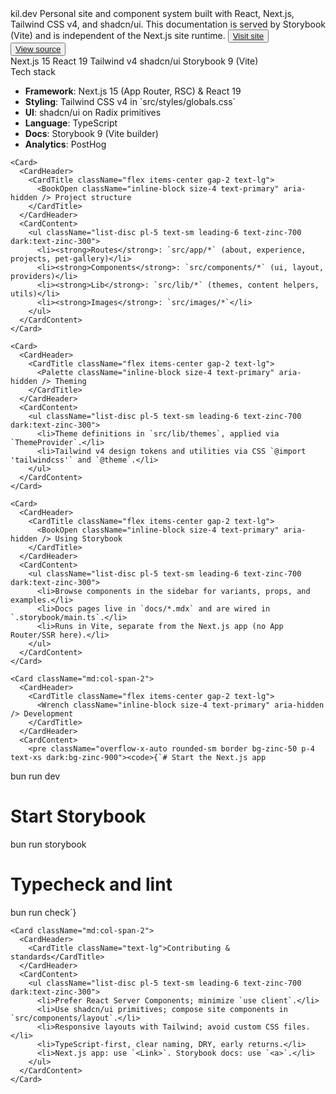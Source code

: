 
<Meta title="Docs/Intro" />

<div className="space-y-8 mx-auto max-w-4xl gap-4">
  <Card className="">
    <CardHeader>
      <CardTitle className="flex items-center gap-2 text-2xl md:text-3xl">
        <Globe className="inline-block size-5 text-primary" aria-hidden /> kil.dev
      </CardTitle>
      <CardDescription>
        Personal site and component system built with React, Next.js, Tailwind CSS v4, and shadcn/ui. This documentation
        is served by Storybook (Vite) and is independent of the Next.js site runtime.
      </CardDescription>
      <CardAction className="flex gap-2">
        <Button asChild aria-label="Visit live site">
          <a href="https://kil.dev" target="_blank" rel="noreferrer noopener">
            <ExternalLink className="inline-block size-4" aria-hidden /> Visit site
          </a>
        </Button>
        <Button asChild variant="outline" aria-label="View source on GitHub">
          <a href="https://github.com/kiliantyler/kil.dev" target="_blank" rel="noreferrer noopener">
            <Github className="inline-block size-4" aria-hidden /> View source
          </a>
        </Button>
      </CardAction>
    </CardHeader>
    <CardContent>
      <div className="mt-1 flex flex-wrap gap-2 text-xs text-zinc-600 dark:text-zinc-400">
        <span className="rounded-full border px-2 py-0.5">Next.js 15</span>
        <span className="rounded-full border px-2 py-0.5">React 19</span>
        <span className="rounded-full border px-2 py-0.5">Tailwind v4</span>
        <span className="rounded-full border px-2 py-0.5">shadcn/ui</span>
        <span className="rounded-full border px-2 py-0.5">Storybook 9 (Vite)</span>
      </div>
    </CardContent>
  </Card>

  <div className="grid grid-cols-1 gap-6 md:grid-cols-2">
    <Card>
      <CardHeader>
        <CardTitle className="flex items-center gap-2 text-lg">
          <Layers className="inline-block size-4 text-primary" aria-hidden /> Tech stack
        </CardTitle>
      </CardHeader>
      <CardContent>
        <ul className="list-disc pl-5 text-sm leading-6 text-zinc-700 dark:text-zinc-300">
          <li><strong>Framework</strong>: Next.js 15 (App Router, RSC) & React 19</li>
          <li><strong>Styling</strong>: Tailwind CSS v4 in `src/styles/globals.css`</li>
          <li><strong>UI</strong>: shadcn/ui on Radix primitives</li>
          <li><strong>Language</strong>: TypeScript</li>
          <li><strong>Docs</strong>: Storybook 9 (Vite builder)</li>
          <li><strong>Analytics</strong>: PostHog</li>
        </ul>
      </CardContent>
    </Card>

    <Card>
      <CardHeader>
        <CardTitle className="flex items-center gap-2 text-lg">
          <BookOpen className="inline-block size-4 text-primary" aria-hidden /> Project structure
        </CardTitle>
      </CardHeader>
      <CardContent>
        <ul className="list-disc pl-5 text-sm leading-6 text-zinc-700 dark:text-zinc-300">
          <li><strong>Routes</strong>: `src/app/*` (about, experience, projects, pet-gallery)</li>
          <li><strong>Components</strong>: `src/components/*` (ui, layout, providers)</li>
          <li><strong>Lib</strong>: `src/lib/*` (themes, content helpers, utils)</li>
          <li><strong>Images</strong>: `src/images/*`</li>
        </ul>
      </CardContent>
    </Card>

    <Card>
      <CardHeader>
        <CardTitle className="flex items-center gap-2 text-lg">
          <Palette className="inline-block size-4 text-primary" aria-hidden /> Theming
        </CardTitle>
      </CardHeader>
      <CardContent>
        <ul className="list-disc pl-5 text-sm leading-6 text-zinc-700 dark:text-zinc-300">
          <li>Theme definitions in `src/lib/themes`, applied via `ThemeProvider`.</li>
          <li>Tailwind v4 design tokens and utilities via CSS `@import 'tailwindcss'` and `@theme`.</li>
        </ul>
      </CardContent>
    </Card>

    <Card>
      <CardHeader>
        <CardTitle className="flex items-center gap-2 text-lg">
          <BookOpen className="inline-block size-4 text-primary" aria-hidden /> Using Storybook
        </CardTitle>
      </CardHeader>
      <CardContent>
        <ul className="list-disc pl-5 text-sm leading-6 text-zinc-700 dark:text-zinc-300">
          <li>Browse components in the sidebar for variants, props, and examples.</li>
          <li>Docs pages live in `docs/*.mdx` and are wired in `.storybook/main.ts`.</li>
          <li>Runs in Vite, separate from the Next.js app (no App Router/SSR here).</li>
        </ul>
      </CardContent>
    </Card>

    <Card className="md:col-span-2">
      <CardHeader>
        <CardTitle className="flex items-center gap-2 text-lg">
          <Wrench className="inline-block size-4 text-primary" aria-hidden /> Development
        </CardTitle>
      </CardHeader>
      <CardContent>
        <pre className="overflow-x-auto rounded-sm border bg-zinc-50 p-4 text-xs dark:bg-zinc-900"><code>{`# Start the Next.js app

bun run dev

# Start Storybook

bun run storybook

# Typecheck and lint

bun run check`}</code></pre>

</CardContent>
</Card>

    <Card className="md:col-span-2">
      <CardHeader>
        <CardTitle className="text-lg">Contributing & standards</CardTitle>
      </CardHeader>
      <CardContent>
        <ul className="list-disc pl-5 text-sm leading-6 text-zinc-700 dark:text-zinc-300">
          <li>Prefer React Server Components; minimize `use client`.</li>
          <li>Use shadcn/ui primitives; compose site components in `src/components/layout`.</li>
          <li>Responsive layouts with Tailwind; avoid custom CSS files.</li>
          <li>TypeScript-first, clear naming, DRY, early returns.</li>
          <li>Next.js app: use `<Link>`. Storybook docs: use `<a>`.</li>
        </ul>
      </CardContent>
    </Card>

  </div>
</div>

